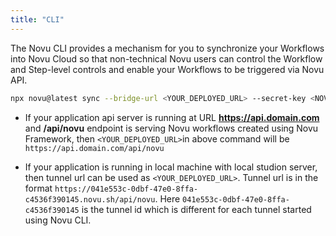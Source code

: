 ```yaml
---
title: "CLI"
---
```


The Novu CLI provides a mechanism for you to synchronize your Workflows into Novu Cloud so that non-technical Novu users can control the Workflow and Step-level controls and enable your Workflows to be triggered via Novu API.

```bash
npx novu@latest sync --bridge-url <YOUR_DEPLOYED_URL> --secret-key <NOVU_SECRET_KEY>
```

- If your application api server is running at URL **https://api.domain.com** and **/api/novu** endpoint is serving Novu workflows created using Novu Framework, then `<YOUR_DEPLOYED_URL>`in above command will be `https://api.domain.com/api/novu`

- If your application is running in local machine with local studion server, then tunnel url can be used as `<YOUR_DEPLOYED_URL>`. Tunnel url is in the format `https://041e553c-0dbf-47e0-8ffa-c4536f390145.novu.sh/api/novu`. Here `041e553c-0dbf-47e0-8ffa-c4536f390145` is the tunnel id which is different for each tunnel started using Novu CLI.